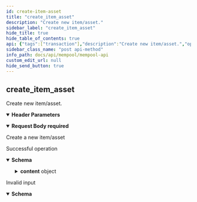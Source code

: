 ```yaml
---
id: create-item-asset
title: "create_item_asset"
description: "Create new item/asset."
sidebar_label: "create_item_asset"
hide_title: true
hide_table_of_contents: true
api: {"tags":["transaction"],"description":"Create new item/asset.","operationId":"createItemAsset","parameters":[{"in":"header","name":"x-cache-id","required":true,"description":"An idempotent key for retrieving cached responses from the node","schema":{"type":"string","example":"4d1e5754af0931a15138445c3ecd1a82","pattern":"^[a-z0-9]{32}$"}}],"requestBody":{"description":"Create a new item/asset","content":{"application/json":{"schema":{"type":"object","properties":{"item_amount":{"type":"number","example":10,"description":"The amount of `Item` assets to create"},"script_public_key":{"type":"string","example":"b46f37c1dc444f76eed55eee851dcbc34b8795ed1c7731a638d578e2803bfb01","description":"Address"},"public_key":{"type":"string","example":"ffe056dcad98fbeb8fdeb79ef95fb49b0c9b5d2bc3c5191cb08df55fa71c4e5d","description":"Key-pair to use for the creation of the item-assets"},"signature":{"type":"string","example":"014643bab9a5859ccf6b0403d68c38b26b8888a41034b533f1a0ec2ba6b3afad5ac988e630a69b28f068c74d386df0ae86410aca1c8b1ce0b968f09b83111d07","description":"Signature to use for the creation of the item-assets"},"drs_tx_hash_spec":{"type":"string","example":"Default","description":"Whether to create `Item` assets that contain the default DRS identifier"}},"title":"ItemCreate"}}},"required":true},"responses":{"200":{"description":"Successful operation","content":{"application/json":{"schema":{"type":"object","properties":{"id":{"type":"string","example":"4d1e5754af0931a15138445c3ecd1a82","description":"The ID of the call, which corresponds to the x-cache-id used in the header"},"status":{"type":"string","example":"Success","description":"The status of the call, which will be one of either \"Success\", \"Error\", or \"Pending\""},"reason":{"type":"string","example":"Debug data successfully retrieved","description":"The reason for the status of the call. Most useful to debug errors"},"route":{"type":"string","example":"debug_data","description":"The endpoint route that was called"},"content":{"type":"object","properties":{"asset":{"type":"object","properties":{"asset":{"type":"object","properties":{"Item":{"type":"object","properties":{"amount":{"type":"number","example":1000},"drs_tx_hash":{"type":"string","example":"default_drs_tx_hash"},"metadata":{"type":"string","example":null}}}}},"extra_info":{"type":"string","example":null}}},"to_address":{"type":"string","example":"b46f37c1dc444f76eed55eee851dcbc34b8795ed1c7731a638d578e2803bfb01"},"tx_hash":{"type":"string","example":"default_drs_tx_hash"}}}},"title":"ResponseCreateItem"}}}},"400":{"description":"Invalid input","content":{"application/json":{"schema":{"type":"object","properties":{"id":{"type":"string","example":null},"status":{"type":"string","example":"Error"},"reason":{"type":"string","example":"Bad Request"},"route":{"type":"string","example":null},"content":{"type":"string","example":null}},"title":"ResponseBadRequest"}}}}},"method":"post","path":"/create_item_asset","servers":[{"url":"http://37.27.23.104:3003","description":"Testnet Mempool Node"}],"jsonRequestBodyExample":{"item_amount":10,"script_public_key":"b46f37c1dc444f76eed55eee851dcbc34b8795ed1c7731a638d578e2803bfb01","public_key":"ffe056dcad98fbeb8fdeb79ef95fb49b0c9b5d2bc3c5191cb08df55fa71c4e5d","signature":"014643bab9a5859ccf6b0403d68c38b26b8888a41034b533f1a0ec2ba6b3afad5ac988e630a69b28f068c74d386df0ae86410aca1c8b1ce0b968f09b83111d07","drs_tx_hash_spec":"Default"},"info":{"title":"Mempool API","description":"The Mempool node is a special type of node responsible for collecting transactions and bundling them into new blocks. \nThey also partition the mining network for mining and validate the blocks that these partitions mine. \nThere are only a limited number of Mempool nodes.  ","contact":{"email":"byron.houwens@a-block.net"},"license":{"name":"GPL-3.0","url":"https://www.gnu.org/licenses/gpl-3.0.en.html"},"version":"1.0.0"},"postman":{"name":"create_item_asset","description":{"content":"Create new item/asset.","type":"text/plain"},"url":{"path":["create_item_asset"],"host":["{{baseUrl}}"],"query":[],"variable":[]},"header":[{"disabled":false,"description":{"content":"(Required) An idempotent key for retrieving cached responses from the node","type":"text/plain"},"key":"x-cache-id","value":""},{"key":"Content-Type","value":"application/json"},{"key":"Accept","value":"application/json"}],"method":"POST","body":{"mode":"raw","raw":"\"\"","options":{"raw":{"language":"json"}}}}}
sidebar_class_name: "post api-method"
info_path: docs/api/mempool/mempool-api
custom_edit_url: null
hide_send_button: true
---
```



## create_item_asset



Create new item/asset.

<details style={{"marginBottom":"1rem"}} data-collapsed={false} open={true}><summary style={{}}><strong>Header Parameters</strong></summary><div><ul><ParamsItem className={"paramsItem"} param={{"in":"header","name":"x-cache-id","required":true,"description":"An idempotent key for retrieving cached responses from the node","schema":{"type":"string","example":"4d1e5754af0931a15138445c3ecd1a82","pattern":"^[a-z0-9]{32}$"}}}></ParamsItem></ul></div></details><MimeTabs><TabItem label={"application/json"} value={"application/json-schema"}><details style={{}} data-collapsed={false} open={true}><summary style={{"textAlign":"left"}}><strong>Request Body</strong><strong style={{"fontSize":"var(--ifm-code-font-size)","color":"var(--openapi-required)"}}> required</strong></summary><div style={{"textAlign":"left","marginLeft":"1rem"}}><div style={{"marginTop":"1rem","marginBottom":"1rem"}}>

Create a new item/asset

</div></div><ul style={{"marginLeft":"1rem"}}><SchemaItem collapsible={false} name={"item_amount"} required={false} schemaName={"number"} qualifierMessage={undefined} schema={{"type":"number","example":10,"description":"The amount of `Item` assets to create"}}></SchemaItem><SchemaItem collapsible={false} name={"script_public_key"} required={false} schemaName={"string"} qualifierMessage={undefined} schema={{"type":"string","example":"b46f37c1dc444f76eed55eee851dcbc34b8795ed1c7731a638d578e2803bfb01","description":"Address"}}></SchemaItem><SchemaItem collapsible={false} name={"public_key"} required={false} schemaName={"string"} qualifierMessage={undefined} schema={{"type":"string","example":"ffe056dcad98fbeb8fdeb79ef95fb49b0c9b5d2bc3c5191cb08df55fa71c4e5d","description":"Key-pair to use for the creation of the item-assets"}}></SchemaItem><SchemaItem collapsible={false} name={"signature"} required={false} schemaName={"string"} qualifierMessage={undefined} schema={{"type":"string","example":"014643bab9a5859ccf6b0403d68c38b26b8888a41034b533f1a0ec2ba6b3afad5ac988e630a69b28f068c74d386df0ae86410aca1c8b1ce0b968f09b83111d07","description":"Signature to use for the creation of the item-assets"}}></SchemaItem><SchemaItem collapsible={false} name={"drs_tx_hash_spec"} required={false} schemaName={"string"} qualifierMessage={undefined} schema={{"type":"string","example":"Default","description":"Whether to create `Item` assets that contain the default DRS identifier"}}></SchemaItem></ul></details></TabItem></MimeTabs><div><ApiTabs><TabItem label={"200"} value={"200"}><div>

Successful operation

</div><div><MimeTabs schemaType={"response"}><TabItem label={"application/json"} value={"application/json"}><SchemaTabs><TabItem label={"Schema"} value={"Schema"}><details style={{}} data-collapsed={false} open={true}><summary style={{"textAlign":"left"}}><strong>Schema</strong></summary><div style={{"textAlign":"left","marginLeft":"1rem"}}></div><ul style={{"marginLeft":"1rem"}}><SchemaItem collapsible={false} name={"id"} required={false} schemaName={"string"} qualifierMessage={undefined} schema={{"type":"string","example":"4d1e5754af0931a15138445c3ecd1a82","description":"The ID of the call, which corresponds to the x-cache-id used in the header"}}></SchemaItem><SchemaItem collapsible={false} name={"status"} required={false} schemaName={"string"} qualifierMessage={undefined} schema={{"type":"string","example":"Success","description":"The status of the call, which will be one of either \"Success\", \"Error\", or \"Pending\""}}></SchemaItem><SchemaItem collapsible={false} name={"reason"} required={false} schemaName={"string"} qualifierMessage={undefined} schema={{"type":"string","example":"Debug data successfully retrieved","description":"The reason for the status of the call. Most useful to debug errors"}}></SchemaItem><SchemaItem collapsible={false} name={"route"} required={false} schemaName={"string"} qualifierMessage={undefined} schema={{"type":"string","example":"debug_data","description":"The endpoint route that was called"}}></SchemaItem><SchemaItem collapsible={true} className={"schemaItem"}><details style={{}}><summary style={{}}><strong>content</strong><span style={{"opacity":"0.6"}}> object</span></summary><div style={{"marginLeft":"1rem"}}><SchemaItem collapsible={true} className={"schemaItem"}><details style={{}}><summary style={{}}><strong>asset</strong><span style={{"opacity":"0.6"}}> object</span></summary><div style={{"marginLeft":"1rem"}}><SchemaItem collapsible={true} className={"schemaItem"}><details style={{}}><summary style={{}}><strong>asset</strong><span style={{"opacity":"0.6"}}> object</span></summary><div style={{"marginLeft":"1rem"}}><SchemaItem collapsible={true} className={"schemaItem"}><details style={{}}><summary style={{}}><strong>Item</strong><span style={{"opacity":"0.6"}}> object</span></summary><div style={{"marginLeft":"1rem"}}><SchemaItem collapsible={false} name={"amount"} required={false} schemaName={"number"} qualifierMessage={undefined} schema={{"type":"number","example":1000}}></SchemaItem><SchemaItem collapsible={false} name={"drs_tx_hash"} required={false} schemaName={"string"} qualifierMessage={undefined} schema={{"type":"string","example":"default_drs_tx_hash"}}></SchemaItem><SchemaItem collapsible={false} name={"metadata"} required={false} schemaName={"string"} qualifierMessage={undefined} schema={{"type":"string","example":null}}></SchemaItem></div></details></SchemaItem></div></details></SchemaItem><SchemaItem collapsible={false} name={"extra_info"} required={false} schemaName={"string"} qualifierMessage={undefined} schema={{"type":"string","example":null}}></SchemaItem></div></details></SchemaItem><SchemaItem collapsible={false} name={"to_address"} required={false} schemaName={"string"} qualifierMessage={undefined} schema={{"type":"string","example":"b46f37c1dc444f76eed55eee851dcbc34b8795ed1c7731a638d578e2803bfb01"}}></SchemaItem><SchemaItem collapsible={false} name={"tx_hash"} required={false} schemaName={"string"} qualifierMessage={undefined} schema={{"type":"string","example":"default_drs_tx_hash"}}></SchemaItem></div></details></SchemaItem></ul></details></TabItem><TabItem label={"Example (from schema)"} value={"Example (from schema)"}><ResponseSamples responseExample={"{\n  \"id\": \"4d1e5754af0931a15138445c3ecd1a82\",\n  \"status\": \"Success\",\n  \"reason\": \"Debug data successfully retrieved\",\n  \"route\": \"debug_data\",\n  \"content\": {\n    \"asset\": {\n      \"asset\": {\n        \"Item\": {\n          \"amount\": 1000,\n          \"drs_tx_hash\": \"default_drs_tx_hash\",\n          \"metadata\": null\n        }\n      },\n      \"extra_info\": null\n    },\n    \"to_address\": \"b46f37c1dc444f76eed55eee851dcbc34b8795ed1c7731a638d578e2803bfb01\",\n    \"tx_hash\": \"default_drs_tx_hash\"\n  }\n}"} language={"json"}></ResponseSamples></TabItem></SchemaTabs></TabItem></MimeTabs></div></TabItem><TabItem label={"400"} value={"400"}><div>

Invalid input

</div><div><MimeTabs schemaType={"response"}><TabItem label={"application/json"} value={"application/json"}><SchemaTabs><TabItem label={"Schema"} value={"Schema"}><details style={{}} data-collapsed={false} open={true}><summary style={{"textAlign":"left"}}><strong>Schema</strong></summary><div style={{"textAlign":"left","marginLeft":"1rem"}}></div><ul style={{"marginLeft":"1rem"}}><SchemaItem collapsible={false} name={"id"} required={false} schemaName={"string"} qualifierMessage={undefined} schema={{"type":"string","example":null}}></SchemaItem><SchemaItem collapsible={false} name={"status"} required={false} schemaName={"string"} qualifierMessage={undefined} schema={{"type":"string","example":"Error"}}></SchemaItem><SchemaItem collapsible={false} name={"reason"} required={false} schemaName={"string"} qualifierMessage={undefined} schema={{"type":"string","example":"Bad Request"}}></SchemaItem><SchemaItem collapsible={false} name={"route"} required={false} schemaName={"string"} qualifierMessage={undefined} schema={{"type":"string","example":null}}></SchemaItem><SchemaItem collapsible={false} name={"content"} required={false} schemaName={"string"} qualifierMessage={undefined} schema={{"type":"string","example":null}}></SchemaItem></ul></details></TabItem><TabItem label={"Example (from schema)"} value={"Example (from schema)"}><ResponseSamples responseExample={"{\n  \"id\": null,\n  \"status\": \"Error\",\n  \"reason\": \"Bad Request\",\n  \"route\": null,\n  \"content\": null\n}"} language={"json"}></ResponseSamples></TabItem></SchemaTabs></TabItem></MimeTabs></div></TabItem></ApiTabs></div>
      